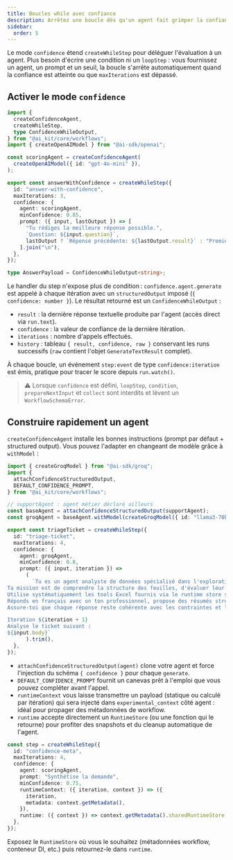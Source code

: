 ```yaml
---
title: Boucles while avec confiance
description: Arrêtez une boucle dès qu'un agent fait grimper la confiance au-dessus d'un seuil.
sidebar:
  order: 5
---
```


Le mode `confidence` étend `createWhileStep` pour déléguer l'évaluation à un agent. Plus besoin d'écrire une condition ni un `loopStep` : vous fournissez un agent, un prompt et un seuil, la boucle s'arrête automatiquement quand la confiance est atteinte ou que `maxIterations` est dépassé.

## Activer le mode `confidence`

```ts
import {
  createConfidenceAgent,
  createWhileStep,
  type ConfidenceWhileOutput,
} from "@ai_kit/core/workflows";
import { createOpenAIModel } from "@ai-sdk/openai";

const scoringAgent = createConfidenceAgent(
  createOpenAIModel({ id: "gpt-4o-mini" }),
);

export const answerWithConfidence = createWhileStep({
  id: "answer-with-confidence",
  maxIterations: 3,
  confidence: {
    agent: scoringAgent,
    minConfidence: 0.85,
    prompt: ({ input, lastOutput }) => [
      "Tu rédiges la meilleure réponse possible.",
      `Question: ${input.question}`,
      lastOutput ? `Réponse précédente: ${lastOutput.result}` : "Première tentative.",
    ].join("\n"),
  },
});

type AnswerPayload = ConfidenceWhileOutput<string>;
```

Le handler du step n'expose plus de condition : `confidence.agent.generate` est appelé à chaque itération avec un `structuredOutput` imposé (`{ confidence: number }`). Le résultat retourné est un `ConfidenceWhileOutput` :

- `result` : la dernière réponse textuelle produite par l'agent (accès direct via `run.text`).
- `confidence` : la valeur de confiance de la dernière itération.
- `iterations` : nombre d'appels effectués.
- `history` : tableau `{ result, confidence, raw }` conservant les runs successifs (`raw` contient l'objet `GenerateTextResult` complet).

À chaque boucle, un événement `step:event` de type `confidence:iteration` est émis, pratique pour tracer le score depuis `run.watch()`.

> ⚠️ Lorsque `confidence` est défini, `loopStep`, `condition`, `prepareNextInput` et `collect` sont interdits et lèvent un `WorkflowSchemaError`.

## Construire rapidement un agent

`createConfidenceAgent` installe les bonnes instructions (prompt par défaut + structured output). Vous pouvez l'adapter en changeant de modèle grâce à `withModel` :

```ts
import { createGroqModel } from "@ai-sdk/groq";
import {
  attachConfidenceStructuredOutput,
  DEFAULT_CONFIDENCE_PROMPT,
} from "@ai_kit/core/workflows";

// supportAgent : agent métier déclaré ailleurs
const baseAgent = attachConfidenceStructuredOutput(supportAgent);
const groqAgent = baseAgent.withModel(createGroqModel({ id: "llama3-70b-8192" }));

export const triageTicket = createWhileStep({
  id: "triage-ticket",
  maxIterations: 4,
  confidence: {
    agent: groqAgent,
    minConfidence: 0.8,
    prompt: ({ input, iteration }) =>
      (
        `Tu es un agent analyste de données spécialisé dans l'exploration de classeurs Excel au service des développeurs.
Ta mission est de comprendre la structure des feuilles, d'évaluer leur pertinence pour un tableau de bord et de repérer les colonnes clés avec leurs plages utiles.
Utilise systématiquement les tools Excel fournis via le runtime store sans demander de chemin explicite; si le classeur n'est pas disponible, explique-le clairement.
Réponds en français avec un ton professionnel, propose des résumés structurés et suggère, lorsque pertinent, les prochaines étapes d'analyse.
Assure-toi que chaque réponse reste cohérente avec les contraintes et les schémas de sortie demandés dans les prompts reçus.

Iteration ${iteration + 1}
Analyse le ticket suivant :
${input.body}`
      ).trim(),
  },
});
```

- `attachConfidenceStructuredOutput(agent)` clone votre agent et force l'injection du schéma `{ confidence }` pour chaque `generate`.
- `DEFAULT_CONFIDENCE_PROMPT` fournit un canevas prêt à l'emploi que vous pouvez compléter avant l'appel.
- `runtimeContext` vous laisse transmettre un payload (statique ou calculé par itération) qui sera injecté dans `experimental_context` côté agent : idéal pour propager des métadonnées de workflow.
- `runtime` accepte directement un `RuntimeStore` (ou une fonction qui le retourne) pour profiter des snapshots et du cleanup automatique de l'agent.

```ts
const step = createWhileStep({
  id: "confidence-meta",
  maxIterations: 4,
  confidence: {
    agent: scoringAgent,
    prompt: "Synthétise la demande",
    minConfidence: 0.75,
    runtimeContext: ({ iteration, context }) => ({
      iteration,
      metadata: context.getMetadata(),
    }),
    runtime: ({ context }) => context.getMetadata().sharedRuntimeStore,
  },
});
```

Exposez le `RuntimeStore` où vous le souhaitez (métadonnées workflow, conteneur DI, etc.) puis retournez-le dans `runtime`.
